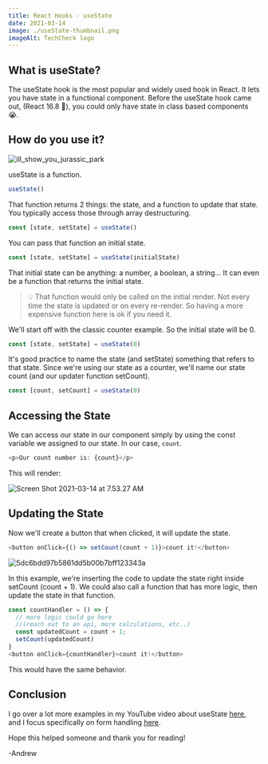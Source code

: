```yaml
---
title: React Hooks - useState
date: 2021-03-14
image: ./useState-thumbnail.png
imageAlt: TechCheck logo
---
```


## What is useState?

The useState hook is the most popular and widely used hook in React. It lets you have state in a functional component. Before the useState hook came out, (React 16.8 &#127881;), you could only have state in class based components &#128557;.

## How do you use it?

![ill_show_you_jurassic_park](https://dev-to-uploads.s3.amazonaws.com/uploads/articles/y09xfbpknqsm62f7zzih.gif)

useState is a function. 

```javascript
useState()
```

That function returns 2 things: the state, and a function to update that state. You typically access those through array destructuring.

```javascript
const [state, setState] = useState()
```

You can pass that function an initial state. 

```javascript
const [state, setState] = useState(initialState)
```

That initial state can be anything: a number, a boolean, a string... It can even be a function that returns the initial state.

> &#128161; That function would only be called on the 
> initial render. Not every time the state is updated or on
> every re-render. So having a more expensive function here is
> ok if you need it.

We'll start off with the classic counter example. So the initial state will be 0.

```javascript
const [state, setState] = useState(0)
```

It's good practice to name the state (and setState) something that refers to that state. Since we're using our state as a counter, we'll name our state count (and our updater function setCount).

```javascript
const [count, setCount] = useState(0)
```

## Accessing the State

We can access our state in our component simply by using the const variable we assigned to our state. In our case, `count`.

```javascript
<p>Our count number is: {count}</p>
```
This will render:

![Screen Shot 2021-03-14 at 7.53.27 AM](https://dev-to-uploads.s3.amazonaws.com/uploads/articles/a8vcewkz8crn3x7z3mk4.png)

## Updating the State

Now we'll create a button that when clicked, it will update the state.

```javascript
<button onClick={() => setCount(count + 1)}>count it!</button>
```
![5dc6bdd97b5861dd5b00b7bff123343a](https://dev-to-uploads.s3.amazonaws.com/uploads/articles/im9a1gnn4ybbq1hdzqdv.gif)
 
In this example, we're inserting the code to update the state right inside setCount (count + 1). We could also call a function that has more logic, then update the state in that function.

```javascript
const countHandler = () => {
  // more logic could go here 
  //(reach out to an api, more calculations, etc..)
  const updatedCount = count + 1;
  setCount(updatedCount)
}
<button onClick={countHandler}>count it!</button>
```
This would have the same behavior.
 
## Conclusion

I go over a lot more examples in my YouTube video about useState [here](https://youtu.be/4mSxNGLlWJ8), and I focus specifically on form handling [here](https://youtu.be/faabxyOObwk).

Hope this helped someone and thank you for reading!

-Andrew